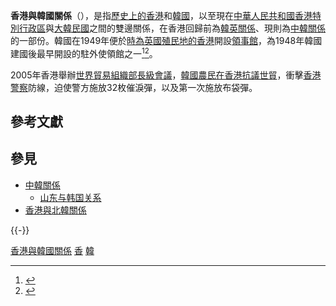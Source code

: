 {{NoteTA
|G1=KOR
|G2=NSK
|G3=Country
}}
{{Infobox bilateral relations|香港與韓國|Hong Kong|ROK|map=Hong Kong South Korea locator.png|mission1=無<br><small>（[[中國駐韓大使館|中國駐韓大使館]]負責）</small>|mission2=[[韓國駐香港總領事館|韓國駐香港總領事館]]|envoytitle1=|envoy1=無||envoytitle2=總領事|envoy2=金元辰}}
'''香港與韓國關係'''（{{kor|諺=홍콩-한국 관계|漢=홍콩-韓國 關係|羅=Hongkong-Han'guk gwan'gye|f=y}}），是指[[香港歷史|歷史上的香港]]和[[韓國歷史|韓國]]，以至現在[[中華人民共和國香港特別行政區|中華人民共和國香港特別行政區]]與[[大韓民國|大韓民國]]之間的雙邊關係，在香港回歸前為[[韓英關係|韓英關係]]、現則為[[中韓關係|中韓關係]]的一部份。韓國在1949年便於[[英屬香港|時為英國殖民地的香港]]開設[[韓國駐香港總領事館|領事館]]，為1948年韓國建國後最早開設的駐外使領館之一<ref name="大公報">{{Cite news |title=韓國文化館歡迎香港市民 |language=zh-hk |publisher=[[大公報|大公報]] |page=A22 |date=2009-08-14 |editor=徐莉吟 }}</ref><ref name="先驅">{{Cite news |language=en |script-title=en:‘Ties between Korea, H.K. robust’ |url=http://www.koreaherald.com/view.php?ud=20100702000738 |publisher={{lang|en|[[韓國先驅報|The Korea Herald]] |deadurl=yes |archiveurl = https://web.archive.org/web/20160628222717/http://www.koreaherald.com/view.php?ud=20100702000738 |archivedate=2016-06-28 }} |date=2010-07-04 |archiveurl=https://web.archive.org/web/20160628222717/http://www.koreaherald.com/view.php?ud=20100702000738 |archivedate=2016-06-28 |access-date=2017-04-04 |dead-url=yes }}</ref>。

2005年香港舉辦[[世界貿易組織第六次部長級會議|世界貿易組織部長級會議]]，[[韓農反世貿騷亂|韓國農民在香港抗議世貿]]，衝擊[[香港警察|香港警察]]防線，迫使警方施放32枚催淚彈，以及第一次施放布袋彈。

== 參考文獻 ==
{{Reflist|30em}}

== 參見 ==
{{Portal box|大韩民国|中华人民共和国|香港|国际关系|汉字文化圈}}
* [[中韓關係|中韓關係]]
** [[山东与韩国关系|山东与韩国关系]]
* [[香港與北韓關係|香港與北韓關係]]
{{-}}
{{香港對外事務}}
{{韓國外交}}

[[Category:香港與韓國關係|]]
[[Category:韓國雙邊關係|香]]
[[Category:香港雙邊關係|韓]]